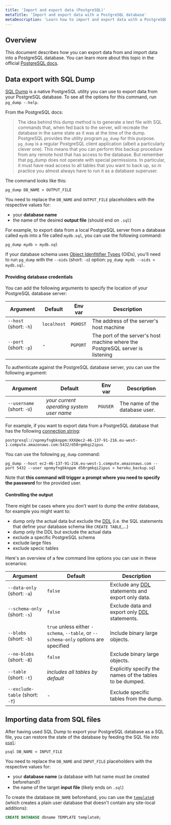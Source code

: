 ```yaml
---
title: 'Import and export data (PostgreSQL)'
metaTitle: 'Import and export data with a PostgreSQL database'
metaDescription: 'Learn how to import and export data with a PostgreSQL database.'
---
```


## Overview

This document describes how you can export data from and import data into a PostgreSQL database. You can learn more about this topic in the official [PostgreSQL docs](https://www.postgresql.org/docs/9.1/backup-dump.html).

## Data export with SQL Dump

[SQL Dump](https://www.postgresql.org/docs/9.1/backup-dump.html) is a native PostgreSQL utility you can use to export data from your PostgreSQL database. To see all the options for this command, run `pg_dump --help`.

From the PostgreSQL docs:

> The idea behind this dump method is to generate a text file with SQL commands that, when fed back to the server, will recreate the database in the same state as it was at the time of the dump. PostgreSQL provides the utility program `pg_dump` for this purpose.
> `pg_dump` is a regular PostgreSQL client application (albeit a particularly clever one). This means that you can perform this backup procedure from any remote host that has access to the database. But remember that pg_dump does not operate with special permissions. In particular, it must have read access to all tables that you want to back up, so in practice you almost always have to run it as a database superuser.

The command looks like this:

```psql
pg_dump DB_NAME > OUTPUT_FILE
```

You need to replace the `DB_NAME` and `OUTPUT_FILE` placeholders with the respective values for:

- your **database name**
- the name of the desired **output file** (should end on `.sql`)

For example, to export data from a local PostgreSQL server from a database called `mydb` into a file called `mydb.sql`, you can use the following command:

```
pg_dump mydb > mydb.sql
```

If your database schema uses [Object Idenfitifier Types](https://www.postgresql.org/docs/8.1/datatype-oid.html) (OIDs), you'll need to run `pg_dump` with the `--oids` (short: `-o`) option: `pg_dump mydb --oids > mydb.sql`.

#### Providing database credentials

You can add the following arguments to specify the location of your PostgreSQL database server:

| Argument               | Default     | Env var  | Description                                                                    |
| ---------------------- | ----------- | -------- | ------------------------------------------------------------------------------ |
| `--host` (short: `-h`) | `localhost` | `PGHOST` | The address of the server's host machine                                       |
| `--port` (short: `-p`) | -           | `PGPORT` | The port of the server's host machine where the PostgreSQL server is listening |

To authenticate against the PostgreSQL database server, you can use the following argument:

| Argument                   | Default                                   | Env var  | Description                    |
| -------------------------- | ----------------------------------------- | -------- | ------------------------------ |
| `--username` (short: `-U`) | _your current operating system user name_ | `PGUSER` | The name of the database user. |

For example, if you want to export data from a PostgreSQL database that has the following [connection string](../../../cconcepts/database-connectors/postgresql):

```
postgresql://opnmyfngbknppm:XXX@ec2-46-137-91-216.eu-west-1.compute.amazonaws.com:5432/d50rgmkqi2ipus
```

You can use the following `pg_dump` command:

```
pg_dump --host ec2-46-137-91-216.eu-west-1.compute.amazonaws.com --port 5432 --user opnmyfngbknppm d50rgmkqi2ipus > heroku_backup.sql
```

Note that **this command will trigger a prompt where you need to specify the password** for the provided user.

#### Controlling the output

There might be cases where you don't want to dump the _entire_ database, for example you might want to:

- dump only the actual data but exclude the [DDL](https://www.postgresql.org/docs/8.4/ddl.html) (i.e. the SQL statements that define your database schema like `CREATE TABLE`,...)
- dump only the DDL but exclude the actual data
- exclude a specific PostgreSQL schema
- exclude large files
- exclude specic tables

Here's an overview of a few command line options you can use in these scenarios:

| Argument                        | Default                                                                             | Description                                                                                      |
| ------------------------------- | ----------------------------------------------------------------------------------- | ------------------------------------------------------------------------------------------------ |
| `--data-only` (short: `-a`)     | `false`                                                                             | Exclude any [DDL](https://www.postgresql.org/docs/8.4/ddl.html) statements and export only data. |
| `--schema-only` (short: `-s`)   | `false`                                                                             | Exclude data and export only [DDL](https://www.postgresql.org/docs/8.4/ddl.html) statements.     |
| `--blobs` (short: `-b`)         | `true` unless either `-schema`, `--table`, or `--schema-only` options are specified | Include binary large objects.                                                                    |
| `--no-blobs` (short: `-B`)      | `false`                                                                             | Exclude binary large objects.                                                                    |
| `--table` (short: `-t`)         | _includes all tables by default_                                                    | Explicitly specify the names of the tables to be dumped.                                         |
| `--exclude-table` (short: `-T`) | -                                                                                   | Exclude specific tables from the dump.                                                           |

## Importing data from SQL files

After having used SQL Dump to export your PostgreSQL database as a SQL file, you can restore the state of the database by feeding the SQL file into [`psql`](https://www.postgresql.org/docs/9.3/app-psql.html):

```
psql DB_NAME < INPUT_FILE
```

You need to replace the `DB_NAME` and `INPUT_FILE` placeholders with the respective values for:

- your **database name** (a database with hat name must be created beforehand!)
- the name of the target **input file** (likely ends on `.sql`)

To create the database `DB_NAME` beforehand, you can use the [`template0`](https://www.postgresql.org/docs/9.5/manage-ag-templatedbs.html) (which creates a plain user database that doesn't contain any site-local additions):

```sql
CREATE DATABASE dbname TEMPLATE template0;
```
